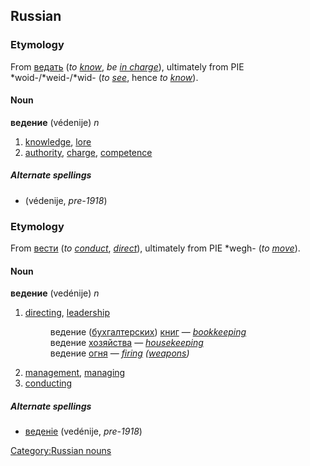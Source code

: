 ==Russian==
===Etymology===
From [[ведать]] (''to [[know]]'', ''be [[in charge]]''), ultimately from PIE *woid-/*weid-/*wid- (''to [[see]]'', hence ''to [[know]]'').

====Noun====
'''ведение''' (védenije) ''n''

# [[knowledge]], [[lore]]
# [[authority]], [[charge]], [[competence]]

=====Alternate spellings=====
*{{IPA|[[вѣдѣніе]]}} (védenije, ''pre-1918'')

===Etymology===
From [[вести]] (''to [[conduct]]'', ''[[direct]]''), ultimately from PIE *wegh- (''to [[move]]'').

====Noun====
'''ведение''' (vedénije) ''n''

# [[directing]], [[leadership]]
#: ведение ([[бухгалтерский|бухгалтерских]]) [[книга|книг]] — ''[[bookkeeping]]''
#: ведение [[хозяйство|хозяйства]] — ''[[housekeeping]]''
#: ведение [[огонь|огня]] — ''[[firing]] ([[weapons]])''
# [[management]], [[managing]]
# [[conducting]]

=====Alternate spellings=====
*[[веденіе]] (vedénije, ''pre-1918'')

[[Category:Russian nouns]]